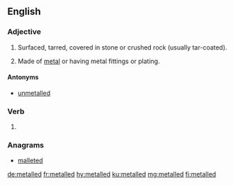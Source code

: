 ==English==

===Adjective===
{{en-adj}}

# {{context|of a road|lang=en}} Surfaced, tarred, covered in stone or crushed rock (usually tar-coated).
# {{context|of any object|lang=en}} Made of [[metal]] or having metal fittings or plating.

====Antonyms====
* {{sense|of a road}} [[unmetalled]]

===Verb===
{{head|en|verb form}}

# {{en-past of|metal}}

===Anagrams===
* [[malleted#English|malleted]]

[[de:metalled]]
[[fr:metalled]]
[[hy:metalled]]
[[ku:metalled]]
[[mg:metalled]]
[[fi:metalled]]